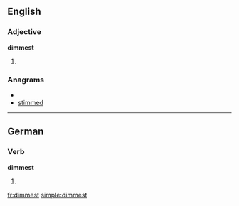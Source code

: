 ==English==

===Adjective===
'''dimmest'''

# {{superlative of|[[dim]]}}

===Anagrams===
* {{alphagram|deimmst}}
* [[stimmed#English|stimmed]]

----

==German==

===Verb===
'''dimmest'''

# {{de-verb form of|dimmen|2|s|k1}}

[[fr:dimmest]]
[[simple:dimmest]]